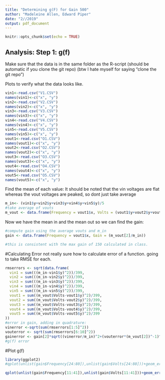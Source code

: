 ```yaml
---
title: "Determining g(F) for Gain 500"
author: "Madeleine Allen, Edward Piper"
date: "2//2019"
output: pdf_document
---
```


```r
knitr::opts_chunk$set(echo = TRUE)
```

## Analysis: Step 1: g(f)

Make sure that the data is in the same folder as the R-script (should be automatic if you clone the git repo) (btw I hate myself for saying "clone the git repo")

Plots to verify what the data looks like.
```r
vin1<-read.csv("V1.CSV")
names(vin1)<-c("x", "y")
vin2<-read.csv("V2.CSV")
names(vin2)<-c("x", "y")
vin3<-read.csv("V3.CSV")
names(vin3)<-c("x", "y")
vin4<-read.csv("V4.CSV")
names(vin4)<-c("x", "y")
vin5<-read.csv("V5.CSV")
names(vin5)<-c("x", "y")
vout1<-read.csv("O1.CSV")
names(vout1)<-c("x", "y")
vout2<-read.csv("O2.CSV")
names(vout2)<-c("x", "y")
vout3<-read.csv("O3.CSV")
names(vout3)<-c("x", "y")
vout4<-read.csv("O4.CSV")
names(vout4)<-c("x", "y")
vout5<-read.csv("O5.CSV")
names(vout5)<-c("x", "y")
```

Find the mean of each value:
It should be noted that the vin voltages are flat whereas the vout voltages are peaked, so dont just take average
```r
m_in<- (vin1$y+vin2$y+vin3$y+vin4$y+vin5$y)/5
#take average of vouts
m_vout <- data.frame(Frequency = vout1$x, Volts = (vout1$y+vout2$y+vout3$y+vout4$y+vout5$y)/5)
```

Now we have the mean in and the mean out so we can find the gain:
```r
#compute gain using the average vouts and m_in
gain <- data.frame(Frequency = vout1$x, Gain = (m_vout[2]/m_in))

#this is consistent with the max gain of 150 calculated in class.
```
#Calculating Error
not really sure how to calculate error of a function. going to take RMSE for each.
```r
rmserrors <- sqrt(data.frame(
  vin1 = sum(((m_in-vin1$y)^2))/399, 
  vin2 = sum(((m_in-vin2$y)^2))/399,
  vin3 = sum(((m_in-vin3$y)^2))/399,
  vin4 = sum(((m_in-vin4$y)^2))/399,
  vin5 = sum(((m_in-vin5$y)^2))/399,
  vout1 = sum((m_vout$Volts-vout1$y)^2)/399,
  vout2 = sum((m_vout$Volts-vout2$y)^2)/399,
  vout3 = sum((m_vout$Volts-vout3$y)^2)/399,
  vout4 = sum((m_vout$Volts-vout4$y)^2)/399,
  vout5 = sum((m_vout$Volts-vout5$y)^2)/399
))
#error in gain, adding in quadrature: 
vinerror <-sqrt(sum(rmserrors[1:5]^2))
vouterror <- sqrt(sum(rmserrors[6:10]^2))
gainerror <- gain[2]*sqrt((vinerror/m_in)^2+(vouterror*(m_vout[2])^-1)^2)
#g(f) error

```
#Plot g(f)
```r
library(ggplot2)
#qplot(unlist(gain$Frequency[24:80]),unlist(gain$Volts[24:80]))+geom_errorbar(aes(x=unlist(gain$Frequency[24:80]), ymin=unlist(gain$Volts[24:80]-gainerror$Volts[24:80]), ymax=unlist(gain$Volts[24:80]+gainerror$Volts[24:80])), width=0.25)+labs(title = "The Gain Function g(F)", x= "Frequency (Hz)", y = "Gain")

qplot(unlist(gain$Frequency[11:41]),unlist(gain$Volts[11:41]))+geom_errorbar(aes(x=unlist(gain$Frequency[11:41]), ymin=unlist(gain$Volts[11:41]-gainerror$Volts[11:41]), ymax=unlist(gain$Volts[11:41]+gainerror$Volts[11:41])), width=0.25)+labs(title = "The Gain Function g(F)", x= "Frequency (Hz)", y = "Gain")
```
